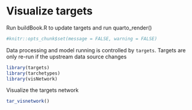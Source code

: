 # Visualize targets

Run buildBook.R to update targets and run quarto_render()

```r
#knitr::opts_chunk$set(message = FALSE, warning = FALSE)
```

Data processing and model running is controlled by `targets`. Targets are only re-run if the upstream data source changes

```r
library(targets)
library(tarchetypes)
library(visNetwork)
```

Visualize the targets network

```r
tar_visnetwork()
```
